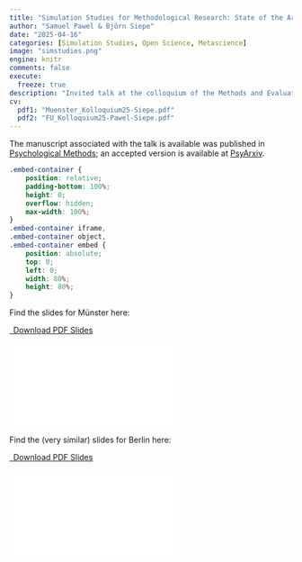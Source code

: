 ```yaml
---
title: "Simulation Studies for Methodological Research: State of the Art, Issues, and Potential Solutions"
author: "Samuel Pawel & Björn Siepe"
date: "2025-04-16"
categories: [Simulation Studies, Open Science, Metascience]
image: "simstudies.png"
engine: knitr
comments: false
execute:
  freeze: true
description: "Invited talk at the colloquium of the Methods and Evaluation / Quality Assurance Unit at the Freie Universität Berlin and the colloquium of the Statistics & Psychological Methods Working Unit at the University of Münster."
cv:
  pdf1: "Muenster_Kolloquium25-Siepe.pdf"
  pdf2: "FU_Kolloquium25-Pawel-Siepe.pdf"
---
```


The manuscript associated with the talk is available was published in [Psychological Methods](https://psycnet.apa.org/doi/10.1037/met0000695); an accepted version is available at [PsyArxiv](https://osf.io/preprints/psyarxiv/ufgy6/).

```css
.embed-container {
    position: relative;
    padding-bottom: 100%;
    height: 0;
    overflow: hidden;
    max-width: 100%;
}
.embed-container iframe,
.embed-container object,
.embed-container embed {
    position: absolute;
    top: 0;
    left: 0;
    width: 80%;
    height: 80%;
}
```

Find the slides for Münster here: 

```{=html}
<p class="text-center">
  <a class="btn btn-primary btn-lg cv-download" href="`r rmarkdown::metadata$cv$pdf1`" target="_blank">
    <i class="fa-solid fa-file-arrow-down"></i>&ensp;Download PDF Slides
  </a>
</p>
<div class="embed-container">
  <iframe src="`r rmarkdown::metadata$cv$pdf1`" style="border: 0.5px"></iframe>
</div>
```


Find the (very similar) slides for Berlin here:

```{=html}
<p class="text-center">
  <a class="btn btn-primary btn-lg cv-download" href="`r rmarkdown::metadata$cv$pdf2`" target="_blank">
    <i class="fa-solid fa-file-arrow-down"></i>&ensp;Download PDF Slides
  </a>
</p>
<div class="embed-container">
  <iframe src="`r rmarkdown::metadata$cv$pdf2`" style="border: 0.5px"></iframe>
</div>
```
